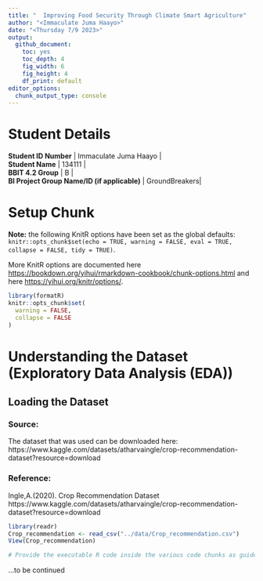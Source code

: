 ```yaml
---
title: "  Improving Food Security Through Climate Smart Agriculture"
author: "<Immaculate Juma Haayo>"
date: "<Thursday 7/9 2023>"
output:
  github_document: 
    toc: yes
    toc_depth: 4
    fig_width: 6
    fig_height: 4
    df_print: default
editor_options:
  chunk_output_type: console
---
```



# Student Details

                                                 

| **Student ID Number**                        | Immaculate Juma Haayo |
| **Student Name**                             | 134111 |
| **BBIT 4.2 Group**                           | B |
| **BI Project Group Name/ID (if applicable)** | GroundBreakers|

# Setup Chunk

**Note:** the following KnitR options have been set as the global defaults: <BR> `knitr::opts_chunk$set(echo = TRUE, warning = FALSE, eval = TRUE, collapse = FALSE, tidy = TRUE)`.

More KnitR options are documented here <https://bookdown.org/yihui/rmarkdown-cookbook/chunk-options.html> and here <https://yihui.org/knitr/options/>.

```r
library(formatR)
knitr::opts_chunk$set(
  warning = FALSE,
  collapse = FALSE
)
```

# Understanding the Dataset (Exploratory Data Analysis (EDA))

## Loading the Dataset

### Source:

The dataset that was used can be downloaded here: https://www.kaggle.com/datasets/atharvaingle/crop-recommendation-dataset?resource=download

### Reference:

Ingle,A.(2020). Crop Recommendation Dataset https://www.kaggle.com/datasets/atharvaingle/crop-recommendation-dataset?resource=download

```r
library(readr)
Crop_recommendation <- read_csv("../data/Crop_recommendation.csv")
View(Crop_recommendation)

# Provide the executable R code inside the various code chunks as guided by the lab work.
```

...to be continued
